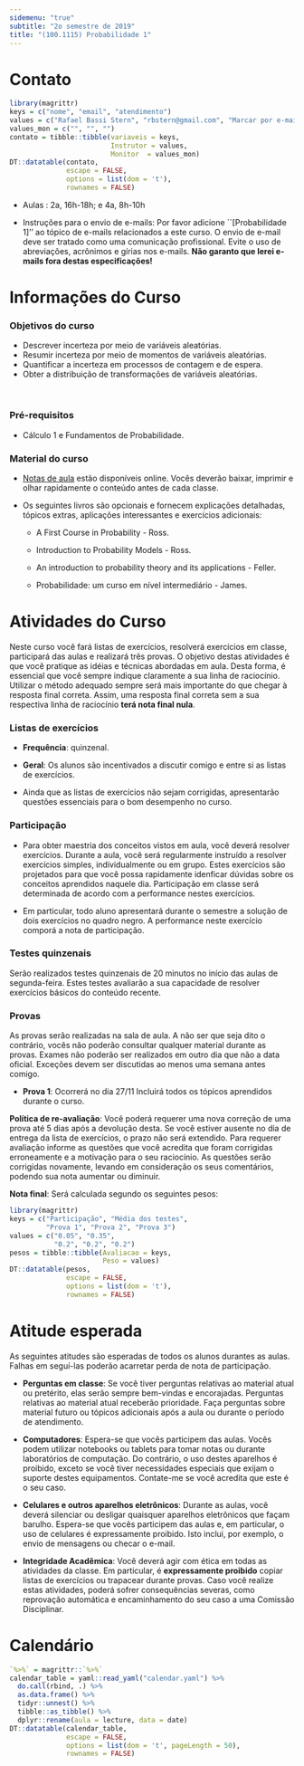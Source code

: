 ```yaml
---
sidemenu: "true"
subtitle: "2o semestre de 2019"
title: "(100.1115) Probabilidade 1"
---
```


# Contato

```r
library(magrittr)
keys = c("nome", "email", "atendimento")
values = c("Rafael Bassi Stern", "rbstern@gmail.com", "Marcar por e-mail")
values_mon = c("", "", "")
contato = tibble::tibble(variaveis = keys,
                         Instrutor = values,
                         Monitor  = values_mon)
DT::datatable(contato,
              escape = FALSE,
              options = list(dom = 't'),
              rownames = FALSE)
```

- Aulas : 2a, 16h-18h; e 4a, 8h-10h

- Instruções para o envio de e-mails: 
Por favor adicione ``[Probabilidade 1]'' ao 
tópico de e-mails relacionados a este curso.
O envio de e-mail deve ser tratado como uma comunicação profissional.
Evite o uso de abreviações, acrônimos e gírias nos e-mails.
**Não garanto que lerei e-mails fora destas especificações!** 

# Informações do Curso

### Objetivos do curso

- Descrever incerteza por meio de variáveis aleatórias.
- Resumir incerteza por meio de momentos de variáveis aleatórias.
- Quantificar a incerteza em processos de contagem e de espera.
- Obter a distribuição de transformações de variáveis aleatórias.

<br/>

### Pré-requisitos

- Cálculo 1 e Fundamentos de Probabilidade.

### Material do curso

- [Notas de aula](https://www.overleaf.com/read/fjdsbxwydcnf) estão 
  disponíveis online. Vocês deverão baixar, imprimir e
  olhar rapidamente o conteúdo antes de cada classe.
  
- Os seguintes livros são opcionais e 
  fornecem explicações detalhadas,
  tópicos extras, aplicações interessantes e
  exercícios adicionais:

    - A First Course in Probability - Ross.

    - Introduction to Probability Models - Ross.

    - An introduction to probability theory and its applications - Feller.

    - Probabilidade: um curso em nível intermediário - James.
								
# Atividades do Curso
								
Neste curso você fará
listas de exercícios, resolverá exercícios em classe,
participará das aulas e realizará três provas.
O objetivo destas atividades é que você pratique
as idéias e técnicas abordadas em aula.
Desta forma, é essencial que você sempre indique claramente
a sua linha de raciocínio.
Utilizar o método adequado sempre será mais importante
do que chegar à resposta final correta. 
Assim, uma resposta final correta
sem a sua respectiva linha de raciocínio
**terá nota final nula**.

### Listas de exercícios

- **Frequência**: quinzenal.

- **Geral**: Os alunos são incentivados a 
discutir comigo e entre si as listas de exercícios.

- Ainda que as listas de exercícios não sejam corrigidas,
apresentarão questões essenciais para o bom desempenho no curso.

### Participação

- Para obter maestria dos conceitos vistos em aula,
você deverá resolver exercícios.
Durante a aula, você será regularmente instruído
a resolver exercícios simples, individualmente ou em grupo.
Estes exercícios são projetados para que você possa
rapidamente idenficar dúvidas sobre os conceitos aprendidos naquele dia.
Participação em classe será determinada de acordo com 
a performance nestes exercícios. 

- Em particular, todo aluno apresentará
durante o semestre a solução de 
dois exercícios no quadro negro.
A performance neste exercício comporá a 
nota de participação.

### Testes quinzenais

Serão realizados testes quinzenais de 20 minutos
no início das aulas de segunda-feira.
Estes testes avaliarão a sua capacidade de
resolver exercícios básicos do conteúdo recente.

### Provas 

As provas serão realizadas na sala de aula.
A não ser que seja dito o contrário, 
vocês não poderão consultar qualquer material durante as provas.
Exames não poderão ser realizados em outro dia que não a data oficial.
Exceções devem ser discutidas ao menos uma semana antes comigo.

- **Prova 1**: Ocorrerá no dia 27/11
Incluirá todos os tópicos aprendidos durante o curso.

**Política de re-avaliação**: Você poderá requerer uma nova correção
de uma prova até 5 dias após a devolução desta.
Se você estiver ausente no dia de entrega da lista de exercícios, 
o prazo não será extendido.
Para requerer avaliação informe as questões que 
você acredita que foram corrigidas erroneamente e 
a motivação para o seu raciocínio.
As questões serão corrigidas novamente, 
levando em consideração os seus comentários, 
podendo sua nota aumentar ou diminuir.

**Nota final**: Será calculada segundo os seguintes pesos:

```r
library(magrittr)
keys = c("Participação", "Média dos testes",
         "Prova 1", "Prova 2", "Prova 3")
values = c("0.05", "0.35", 
           "0.2", "0.2", "0.2")
pesos = tibble::tibble(Avaliacao = keys, 
                       Peso = values)
DT::datatable(pesos,
              escape = FALSE,
              options = list(dom = 't'),
              rownames = FALSE)
```

# Atitude esperada

As seguintes atitudes são esperadas de todos os alunos durantes as aulas.
Falhas em seguí-las poderão acarretar perda de nota de participação.

- **Perguntas em classe**: 
Se você tiver perguntas relativas ao material atual ou pretérito,
elas serão sempre bem-vindas e encorajadas. 
Perguntas relativas ao material atual receberão prioridade.
Faça perguntas sobre material futuro ou 
tópicos adicionais após a aula ou durante o período de atendimento.

- **Computadores**: Espera-se que vocês participem das aulas.
Vocês podem utilizar notebooks ou tablets para 
tomar notas ou durante laboratórios de computação.
Do contrário, o uso destes aparelhos é proibido, 
exceto se você tiver necessidades especiais que 
exijam o suporte destes equipamentos.
Contate-me se você acredita que este é o seu caso.

- **Celulares e outros aparelhos eletrônicos**: 
Durante as aulas, você deverá silenciar ou desligar 
quaisquer aparelhos eletrônicos que façam barulho.
Espera-se que vocês participem das aulas e, 
em particular, o uso de celulares é expressamente proibido.
Isto inclui, por exemplo, o envio de mensagens ou checar o e-mail.

- **Integridade Acadêmica**:
Você deverá agir com ética em todas as atividades da classe.
Em particular, é **expressamente proibido** 
copiar listas de exercícios ou trapacear durante provas. 
Caso você realize estas atividades, poderá sofrer consequências severas,
como reprovação automática e encaminhamento do seu caso a uma Comissão Disciplinar.

# Calendário

```r
`%>%` = magrittr::`%>%`
calendar_table = yaml::read_yaml("calendar.yaml") %>% 
  do.call(rbind, .) %>% 
  as.data.frame() %>% 
  tidyr::unnest() %>%
  tibble::as_tibble() %>%
  dplyr::rename(aula = lecture, data = date)
DT::datatable(calendar_table,
              escape = FALSE,
              options = list(dom = 't', pageLength = 50),
              rownames = FALSE)
```
